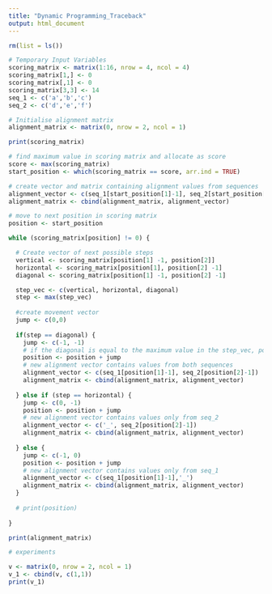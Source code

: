 ```yaml
---
title: "Dynamic Programming_Traceback"
output: html_document
---
```


```r
rm(list = ls())
```

```r
# Temporary Input Variables
scoring_matrix <- matrix(1:16, nrow = 4, ncol = 4)
scoring_matrix[1,] <- 0
scoring_matrix[,1] <- 0
scoring_matrix[3,3] <- 14
seq_1 <- c('a','b','c')
seq_2 <- c('d','e','f')

# Initialise alignment matrix
alignment_matrix <- matrix(0, nrow = 2, ncol = 1)

print(scoring_matrix)
```
```r
# find maximum value in scoring matrix and allocate as score
score <- max(scoring_matrix)
start_position <- which(scoring_matrix == score, arr.ind = TRUE)
```
```r
# create vector and matrix containing alignment values from sequences
alignment_vector <- c(seq_1[start_position[1]-1], seq_2[start_position[2]-1])
alignment_matrix <- cbind(alignment_matrix, alignment_vector)
```
```r
# move to next position in scoring matrix
position <- start_position

while (scoring_matrix[position] != 0) {

  # Create vector of next possible steps
  vertical <- scoring_matrix[position[1] -1, position[2]]
  horizontal <- scoring_matrix[position[1], position[2] -1]
  diagonal <- scoring_matrix[position[1] -1, position[2] -1]

  step_vec <- c(vertical, horizontal, diagonal)
  step <- max(step_vec)
  
  #create movement vector
  jump <- c(0,0)
  
  if(step == diagonal) {
    jump <- c(-1, -1)
    # if the diagonal is equal to the maximum value in the step_vec, position moves up and left
    position <- position + jump
    # new alignment vector contains values from both sequences
    alignment_vector <- c(seq_1[position[1]-1], seq_2[position[2]-1])
    alignment_matrix <- cbind(alignment_matrix, alignment_vector)
    
  } else if (step == horizontal) {
    jump <- c(0, -1)
    position <- position + jump
    # new alignment vector contains values only from seq_2
    alignment_vector <- c('_', seq_2[position[2]-1])
    alignment_matrix <- cbind(alignment_matrix, alignment_vector)
    
  } else {
    jump <- c(-1, 0)
    position <- position + jump
    # new alignment vector contains values only from seq_1
    alignment_vector <- c(seq_1[position[1]-1],'_')
    alignment_matrix <- cbind(alignment_matrix, alignment_vector)
  }
  
  # print(position)
  
}

print(alignment_matrix)
```
```r
# experiments

v <- matrix(0, nrow = 2, ncol = 1)
v_1 <- cbind(v, c(1,1))
print(v_1)
```